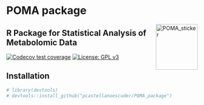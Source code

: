 # POMA package

<img src='POMA_sticker/POMA_sticker.png' alt='POMA_sticker' title='POMA sticker' width='110' height='120' align='right'/>

## R Package for Statistical Analysis of Metabolomic Data

  <!-- badges: start -->
  [![Codecov test coverage](https://codecov.io/gh/pcastellanoescuder/POMA_package/branch/master/graph/badge.svg)](https://codecov.io/gh/pcastellanoescuder/POMA_package?branch=master)
  [![License: GPL v3](https://img.shields.io/badge/License-GPLv3-blue.svg)](https://www.gnu.org/licenses/gpl-3.0)
  <!-- badges: end -->


## Installation

```r
# library(devtools)
# devtools::install_github("pcastellanoescuder/POMA_package")
```
